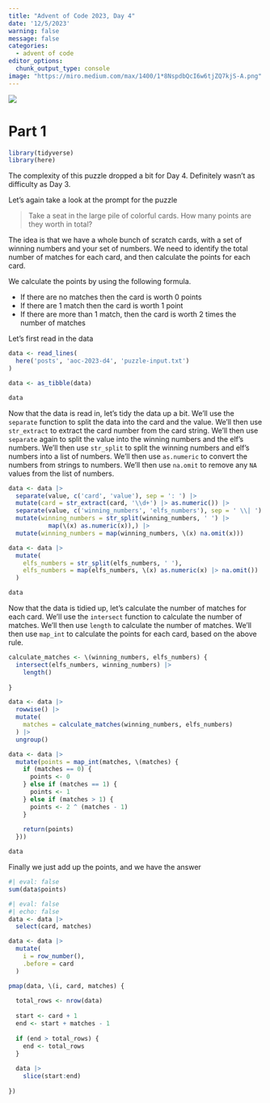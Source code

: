 ```yaml
---
title: "Advent of Code 2023, Day 4"
date: '12/5/2023'
warning: false
message: false
categories:
  - advent of code
editor_options: 
  chunk_output_type: console
image: "https://miro.medium.com/max/1400/1*8NspdbQcI6w6tjZQ7kjS-A.png"
---
```


![](https://miro.medium.com/v2/resize:fit:4800/format:webp/1*8NspdbQcI6w6tjZQ7kjS-A.png)

# Part 1

```r
library(tidyverse)
library(here)

```

The complexity of this puzzle dropped a bit for Day 4. Definitely wasn't as difficulty as Day 3.

Let's again take a look at the prompt for the puzzle

> Take a seat in the large pile of colorful cards. How many points are they worth in total?

The idea is that we have a whole bunch of scratch cards, with a set of winning numbers and your set of numbers. We need to identify the total number of matches for each card, and then calculate the points for each card.

We calculate the points by using the following formula.

- If there are no matches then the card is worth 0 points
- If there are 1 match then the card is worth 1 point
- If there are more than 1 match, then the card is worth 2 times the number of matches

Let's first read in the data

```r
data <- read_lines(
  here('posts', 'aoc-2023-d4', 'puzzle-input.txt')
)

data <- as_tibble(data)

data

```

Now that the data is read in, let's tidy the data up a bit. We'll use the `separate` function to split the data into the card and the value. We'll then use `str_extract` to extract the card number from the card string. We'll then use `separate` again to split the value into the winning numbers and the elf's numbers. We'll then use `str_split` to split the winning numbers and elf's numbers into a list of numbers. We'll then use `as.numeric` to convert the numbers from strings to numbers. We'll then use `na.omit` to remove any `NA` values from the list of numbers.

```r
data <- data |>
  separate(value, c('card', 'value'), sep = ': ') |>
  mutate(card = str_extract(card, '\\d+') |> as.numeric()) |>
  separate(value, c('winning_numbers', 'elfs_numbers'), sep = ' \\| ') |>
  mutate(winning_numbers = str_split(winning_numbers, ' ') |>
           map(\(x) as.numeric(x)),) |>
  mutate(winning_numbers = map(winning_numbers, \(x) na.omit(x)))

data <- data |> 
  mutate(
    elfs_numbers = str_split(elfs_numbers, ' '),
    elfs_numbers = map(elfs_numbers, \(x) as.numeric(x) |> na.omit())
  )

data
```

Now that the data is tidied up, let's calculate the number of matches for each card. We'll use the `intersect` function to calculate the number of matches. We'll then use `length` to calculate the number of matches. We'll then use `map_int` to calculate the points for each card, based on the above rule.

```r

calculate_matches <- \(winning_numbers, elfs_numbers) {
  intersect(elfs_numbers, winning_numbers) |>
    length()
  
}

data <- data |> 
  rowwise() |> 
  mutate(
    matches = calculate_matches(winning_numbers, elfs_numbers)
  ) |> 
  ungroup()

data <- data |>
  mutate(points = map_int(matches, \(matches) {
    if (matches == 0) {
      points <- 0
    } else if (matches == 1) {
      points <- 1
    } else if (matches > 1) {
      points <- 2 ^ (matches - 1)
    }
    
    return(points)
  }))

data

```

Finally we just add up the points, and we have the answer

```r
#| eval: false
sum(data$points)
```

```r
#| eval: false
#| echo: false
data <- data |> 
  select(card, matches)

data <- data |> 
  mutate(
    i = row_number(),
    .before = card
  )

pmap(data, \(i, card, matches) {
  
  total_rows <- nrow(data)
  
  start <- card + 1
  end <- start + matches - 1
  
  if (end > total_rows) {
    end <- total_rows
  }
  
  data |>
    slice(start:end)
  
})




```











